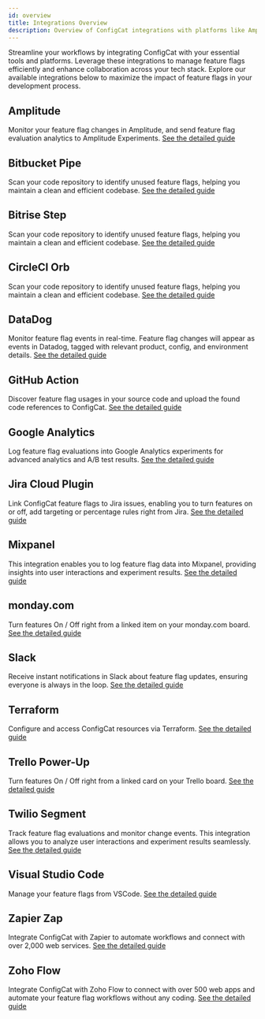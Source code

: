 ```yaml
---
id: overview
title: Integrations Overview
description: Overview of ConfigCat integrations with platforms like Amplitude, GitHub, Slack, and more.
---
```


Streamline your workflows by integrating ConfigCat with your essential tools and platforms. Leverage these integrations to manage feature flags efficiently and enhance collaboration across your tech stack. Explore our available integrations below to maximize the impact of feature flags in your development process.

## Amplitude

Monitor your feature flag changes in Amplitude, and send feature flag evaluation analytics to Amplitude Experiments. 
[See the detailed guide](amplitude.mdx)

## Bitbucket Pipe

Scan your code repository to identify unused feature flags, helping you maintain a clean and efficient codebase.
[See the detailed guide](bitbucket.mdx)

## Bitrise Step

Scan your code repository to identify unused feature flags, helping you maintain a clean and efficient codebase.
[See the detailed guide](bitrise.mdx)

## CircleCI Orb

Scan your code repository to identify unused feature flags, helping you maintain a clean and efficient codebase.
[See the detailed guide](circleci.mdx)

## DataDog

Monitor feature flag events in real-time. Feature flag changes will appear as events in Datadog, tagged with relevant product, config, and environment details.
[See the detailed guide](datadog.mdx)

## GitHub Action

Discover feature flag usages in your source code and upload the found code references to ConfigCat.
[See the detailed guide](github.mdx)

## Google Analytics

Log feature flag evaluations into Google Analytics experiments for advanced analytics and A/B test results.
[See the detailed guide](google-analytics.mdx)

## Jira Cloud Plugin

Link ConfigCat feature flags to Jira issues, enabling you to turn features on or off, add targeting or percentage rules right from Jira.
[See the detailed guide](jira.mdx)

## Mixpanel

This integration enables you to log feature flag data into Mixpanel, providing insights into user interactions and experiment results.
[See the detailed guide](mixpanel.mdx)

## monday.com

Turn features On / Off right from a linked item on your monday.com board.
[See the detailed guide](monday.mdx)

## Slack

Receive instant notifications in Slack about feature flag updates, ensuring everyone is always in the loop. 
[See the detailed guide](slack.mdx)

## Terraform

Configure and access ConfigCat resources via Terraform.
[See the detailed guide](terraform.mdx)

## Trello Power-Up

Turn features On / Off right from a linked card on your Trello board.
[See the detailed guide](trello.mdx)

## Twilio Segment

Track feature flag evaluations and monitor change events. This integration allows you to analyze user interactions and experiment results seamlessly.
[See the detailed guide](segment.mdx)

## Visual Studio Code

Manage your feature flags from VSCode.
[See the detailed guide](vscode.mdx)

## Zapier Zap

Integrate ConfigCat with Zapier to automate workflows and connect with over 2,000 web services.
[See the detailed guide](zapier.mdx)

## Zoho Flow

Integrate ConfigCat with Zoho Flow to connect with over 500 web apps and automate your feature flag workflows without any coding. 
[See the detailed guide](zoho-flow.mdx)